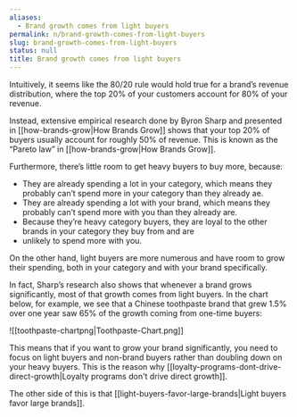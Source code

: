 ```yaml
---
aliases:
  - Brand growth comes from light buyers
permalink: n/brand-growth-comes-from-light-buyers
slug: brand-growth-comes-from-light-buyers
status: null
title: Brand growth comes from light buyers
---
```

Intuitively, it seems like the 80/20 rule would hold true for a brand’s revenue distribution, where the top 20% of your customers account for 80% of your revenue.

Instead, extensive empirical research done by Byron Sharp and presented in [[how-brands-grow|How Brands Grow]] shows that your top 20% of buyers usually account for roughly 50% of revenue. This is known as the “Pareto law” in [[how-brands-grow|How Brands Grow]].

Furthermore, there’s little room to get heavy buyers to buy more, because:

- They are already spending a lot in your category, which means they probably can’t spend more in your category than they already ae.
- They are already spending a lot with your brand, which means they probably can’t spend more with you than they already are.
- Because they’re heavy category buyers, they are loyal to the other brands in your category they buy from and are
- unlikely to spend more with you.

On the other hand, light buyers are more numerous and have room to grow their spending, both in your category and with your brand specifically.

In fact, Sharp’s research also shows that whenever a brand grows significantly, most of that growth comes from light buyers. In the chart below, for example, we see that a Chinese toothpaste brand that grew 1.5% over one year saw 65% of the growth coming from one-time buyers:

![[toothpaste-chartpng|Toothpaste-Chart.png]]

This means that if you want to grow your brand significantly, you need to focus on light buyers and non-brand buyers rather than doubling down on your heavy buyers. This is the reason why [[loyalty-programs-dont-drive-direct-growth|Loyalty programs don't drive direct growth]].

The other side of this is that [[light-buyers-favor-large-brands|Light buyers favor large brands]].
